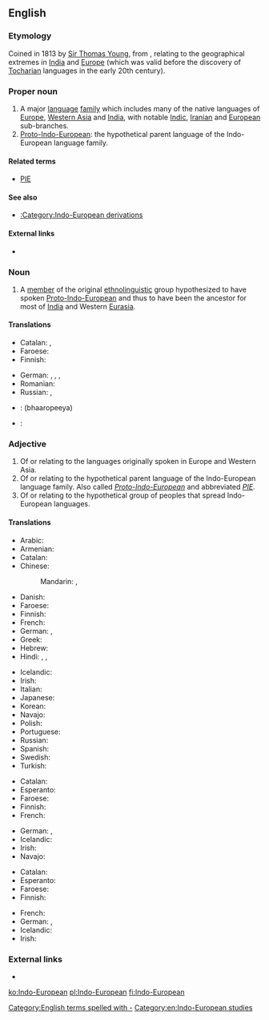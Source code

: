 ==English==
{{wikipedia}}

===Etymology===
Coined in 1813 by [[w:Sir Thomas Young|Sir Thomas Young]], from {{prefix|Indo|European}}, relating to the geographical extremes in [[India]] and [[Europe]] (which was valid before the discovery of [[Tocharian]] languages in the early 20th century).

===Proper noun===
{{en-proper noun}}

# A major [[language]] [[family]] which includes many of the native languages of [[Europe]], [[Western Asia]] and [[India]], with notable [[Indic]], [[Iranian]] and [[European]] sub-branches.
# [[Proto-Indo-European]]: the hypothetical parent language of the Indo-European language family.

====Related terms====
* [[PIE]]

====See also====
* [[:Category:Indo-European derivations]]

====External links====
* {{ISO 639|5code=ine}}

===Noun===
{{en-noun|sg=[[Indo-]][[European]]}}

# A [[member]] of the original [[ethnolinguistic]] group hypothesized to have spoken [[Proto-Indo-European]] and thus to have been the ancestor for most of [[India]] and Western [[Eurasia]].

====Translations====
{{trans-top|member of Proto-Indo-European ethnolinguistic group}}
* Catalan: {{t|ca|indoeuropeu|m}}, {{t|ca|indoeuropea|f}}
* Faroese: {{t|fo|indoevropeari|m}}
* Finnish: {{t+|fi|indoeurooppalainen}}
{{trans-mid}}
* German: {{t|de|Indogermane|m}}, {{t|de|Indogermanin|f}}, {{t|de|Indoeuropäer|m}}, {{t|de|Indoeuropäerin|f}}
* Romanian: {{t|ro|indo-european}}
* Russian: {{t|ru|индоевропеец|m|tr=indojevropéjec}}, {{t|ru|индоевропейка|f|tr=indojevropéjka}}
{{trans-bottom}}

{{checktrans-top}}
* {{ttbc|hi}}: (bhaaropeeya)
* {{ttbc|fa}}: {{t|fa|هندو‌اروپایی|tr=hendo-orupayi|xs=Persian}}
{{trans-bottom}}

===Adjective===
{{en-adj}}

# Of or relating to the languages originally spoken in Europe and Western Asia.
# Of or relating to the hypothetical parent language of the Indo-European language family.  Also called ''[[Proto-Indo-European]]'' and abbreviated ''[[PIE]]''.
# Of or relating to the hypothetical group of peoples that spread Indo-European languages.

====Translations====
{{trans-top|of or relating to languages originally spoken in Europe and Western Asia}}
* Arabic: {{t|ar|هندي-أوروبي|tr=hindiy-'uruubiy}}
* Armenian: {{t-|hy|հնդեվրոպական|tr=hndevropakan}}
* Catalan: {{t|ca|indoeuropeu}}
* Chinese:
*: Mandarin: {{t|cmn|印歐|sc=Hani}},  {{t|cmn|印欧|tr=Yìn-Ōu|sc=Hani}}
* Danish: {{t+|da|indoeuropæisk}}
* Faroese: {{t|fo|indoevropeiskur}}
* Finnish: {{t+|fi|indoeurooppalainen}}
* French: {{t+|fr|indoeuropéen|m}}
* German: {{t+|de|indogermanisch}}, {{t+|de|indoeuropäisch}}
* Greek: {{t|el|ινδοευρωπαϊκός|tr=indoeuropaïkós}}
* Hebrew: {{t|he|הודו- אירופית}}
* Hindi: {{t|hi|भारत-युरोपीय|tr=bhārat-yurōpīy|xs=Hindi}},  {{t|hi|भारोपीय|tr=bhārōpīy|xs=Hindi}},  {{t|hi|हिंद युरोपीय|tr=hind yurōpīy|xs=Hindi}}
{{trans-mid}}
* Icelandic: {{t|is|indóevrópskur}}
* Irish: {{t|ga|ind-eorpach|xs=Irish}}
* Italian: {{t|it|indoeuropeo|m}}
* Japanese: {{t|ja|インドヨーロッパ|tr=Indoyōroppa}}
* Korean: {{t|ko|인도유럽의|tr=Indoyureop-ui|sc=Hang}}
* Navajo: {{tø|nv|Naakáí dootłʼizhí dóó Bééshbichʼahii dabizaad ndahalinígíí}}
* Polish: {{t+|pl|indoeuropejski|m}}
* Portuguese: {{t|pt|indoeuropeu}}
* Russian: {{t+|ru|индоевропейский|tr=indojevropéjskij}}
* Spanish: {{t+|es|indoeuropeo|m}}
* Swedish: {{t|sv|indoeuropeisk}}
* Turkish: {{t|tr|Hint-Avrupa}}
{{trans-bottom}}

{{trans-top|of or relating to hypothetical parent language of Indo-European language family}}
* Catalan: {{t|ca|indoeuropeu}}
* Esperanto: {{t|eo|hindeŭropa}}
* Faroese: {{t|fo|indoevropeiskur}}
* Finnish: {{t+|fi|indoeurooppalainen}}
* French: {{t+|fr|indoeuropéen|m}}
{{trans-mid}}
* German: {{t+|de|indogermanisch}}, {{t+|de|indoeuropäisch}}
* Icelandic: {{t|is|indóevrópskur}}
* Irish: {{t|ga|ind-eorpach|xs=Irish}}
* Navajo: {{tø|nv|Indo-Eudopaa bizaad}}
{{trans-bottom}}

{{trans-top|of or relating to hypothetical group of peoples having spread Indo-European languages}}
* Catalan: {{t|ca|indoeuropeu}}
* Esperanto: {{t-|eo|hindeŭropa|xs=Esperanto}}
* Faroese: {{t|fo|indoevropeiskur}}
* Finnish: {{t+|fi|indoeurooppalainen}}
{{trans-mid}}
* French: {{t+|fr|indoeuropéen}}
* German: {{t+|de|indogermanisch}}, {{t+|de|indoeuropäisch}}
* Icelandic: {{t|is|indóevrópskur}}
* Irish: {{t|ga|ind-eorpach|xs=Irish}}
{{trans-bottom}}

===External links===
* {{pedialite|Indo-European languages}}

[[Category:English terms spelled with -]]
[[Category:en:Indo-European studies]]

[[ko:Indo-European]]
[[pl:Indo-European]]
[[fi:Indo-European]]